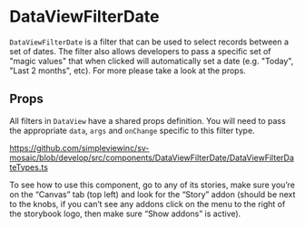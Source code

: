 
<Meta title="Components/DataViewFilterDate/Readme"/>

# DataViewFilterDate

`DataViewFilterDate` is a filter that can be used to select records between a set of dates. The filter also allows developers to pass a specific set of "magic values" that when clicked will automatically set a date (e.g. "Today", "Last 2 months", etc). For more please take a look at the props.

## Props

All filters in `DataView` have a shared props definition. You will need to pass the appropriate `data`, `args` and `onChange` specific to this filter type.

https://github.com/simpleviewinc/sv-mosaic/blob/develop/src/components/DataViewFilterDate/DataViewFilterDateTypes.ts

To see how to use this component, go to any of its stories, make sure you’re on the “Canvas” tab (top left) and look for the “Story” addon (should be next to the knobs, if you can’t see any addons click on the menu to the right of the storybook logo, then make sure “Show addons” is active).

<Preview withSource="none">
	<stories.Playground/>
</Preview>
